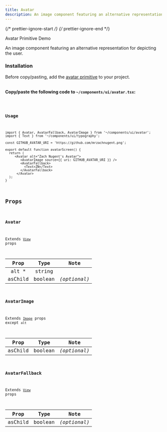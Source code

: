 ```yaml
---
title: Avatar
description: An image component featuring an alternative representation for depicting the user.
---
```


{/* prettier-ignore-start */}
{/* prettier-ignore-end */}


<LinkButton href="/primitives/avatar">
  Avatar Primitive
</LinkButton>
<LinkButton target="_blank" href="https://rnr-showcase.vercel.app/avatar">
  Demo
</LinkButton>

<br />

An image component featuring an alternative representation for depicting the user.

### Installation

<Aside type="tip" title="Dependency">
    Before copy/pasting, add the <a href="/primitives/avatar" className='text-white font-bold'>avatar primitive</a> to your project.
</Aside>

<br />

**Copy/paste the following code to `~/components/ui/avatar.tsx`:**


<Code code={importedCode} lang="tsx" title="~/components/ui/avatar.tsx" />

### Usage

```tsx
import { Avatar, AvatarFallback, AvatarImage } from '~/components/ui/avatar';
import { Text } from '~/components/ui/typography';

const GITHUB_AVATAR_URI = 'https://github.com/mrzachnugent.png';

export default function avatarScreen() {
  return (
     <Avatar alt="Zach Nugent's Avatar">
        <AvatarImage source={{ uri: GITHUB_AVATAR_URI }} />
        <AvatarFallback>
          <Text>ZN</Text>
        </AvatarFallback>
      </Avatar>
  );
}
```
## Props

### Avatar

Extends [`View`](https://reactnative.dev/docs/view#props) props

|  Prop   |  Type   |     Note     |
| :-----: | :-----: | :----------: |
| alt \*  | string  |              |
| asChild | boolean | _(optional)_ |

### AvatarImage

Extends [`Image`](https://reactnative.dev/docs/image) props except `alt`

|   Prop   |  Type   |     Note     |
| :------: | :-----: | :----------: |
| asChild  | boolean | _(optional)_ |

### AvatarFallback

Extends [`View`](https://reactnative.dev/docs/view#props) props

|  Prop   |  Type   |     Note     |
| :-----: | :-----: | :----------: |
| asChild | boolean | _(optional)_ |